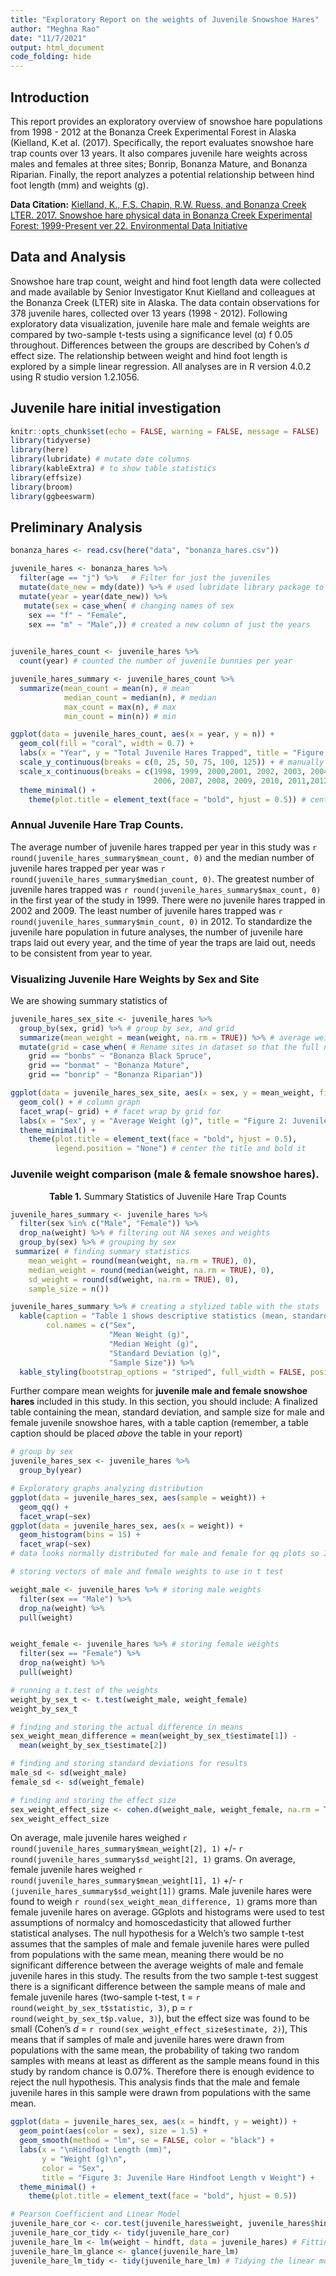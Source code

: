 ```yaml
---
title: "Exploratory Report on the weights of Juvenile Snowshoe Hares"
author: "Meghna Rao"
date: "11/7/2021"
output: html_document
code_folding: hide
---
```

## Introduction 
This report provides an exploratory overview of snowshoe hare
populations from 1998 - 2012 at the Bonanza Creek Experimental Forest in
Alaska (Kielland, K.et al. (2017). Specifically, the report evaluates
snowshoe hare trap counts over 13 years. It also compares juvenile hare
weights across males and females at three sites; Bonrip, Bonanza Mature,
and Bonanza Riparian. Finally, the report analyzes a potential
relationship between hind foot length (mm) and weights (g).

**Data Citation:** [Kielland, K., F.S. Chapin, R.W. Ruess, and Bonanza Creek LTER. 2017. Snowshoe hare physical data in Bonanza Creek Experimental Forest: 1999-Present ver 22. Environmental Data Initiative](https://doi.org/10.6073/pasta/03dce4856d79b91557d8e6ce2cbcdc14)

## Data and Analysis

Snowshoe hare trap count, weight and hind foot length data were
collected and made available by Senior Investigator Knut Kielland and
colleagues at the Bonanza Creek (LTER) site in Alaska. The data contain
observations for 378 juvenile hares, collected over 13 years (1998 -
2012). Following exploratory data visualization, juvenile hare male and
female weights are compared by two-sample t-tests using a significance
level (α) f 0.05 throughout. Differences between the groups are
described by Cohen's *d* effect size. The relationship between weight
and hind foot length is explored by a simple linear regression. All
analyses are in R version 4.0.2 using R studio version 1.2.1056.

## Juvenile hare initial investigation

```r
knitr::opts_chunk$set(echo = FALSE, warning = FALSE, message = FALSE)
library(tidyverse)
library(here)
library(lubridate) # mutate date columns
library(kableExtra) # to show table statistics
library(effsize)
library(broom)
library(ggbeeswarm)
```
## Preliminary Analysis

```r
bonanza_hares <- read.csv(here("data", "bonanza_hares.csv"))

juvenile_hares <- bonanza_hares %>% 
  filter(age == "j") %>%   # Filter for just the juveniles
  mutate(date_new = mdy(date)) %>% # used lubridate library package to create a new column for the date
  mutate(year = year(date_new)) %>% 
   mutate(sex = case_when( # changing names of sex
    sex == "f" ~ "Female",
    sex == "m" ~ "Male",)) # created a new column of just the years
   
```

```r
juvenile_hares_count <- juvenile_hares %>% 
  count(year) # counted the number of juvenile bunnies per year

juvenile_hares_summary <- juvenile_hares_count %>% 
  summarize(mean_count = mean(n), # mean
            median_count = median(n), # median
            max_count = max(n), # max
            min_count = min(n)) # min
```


```r
ggplot(data = juvenile_hares_count, aes(x = year, y = n)) +
  geom_col(fill = "coral", width = 0.7) +
  labs(x = "Year", y = "Total Juvenile Hares Trapped", title = "Figure 1: Total Juvenile Hares Trapped by Year from 1998 to 2021 (RAO)") + # add labels to graph
  scale_y_continuous(breaks = c(0, 25, 50, 75, 100, 125)) + # manually putting tics for y axis
  scale_x_continuous(breaks = c(1998, 1999, 2000,2001, 2002, 2003, 2004, 2005, 
                                2006, 2007, 2008, 2009, 2010, 2011,2012)) + # manually putting ticks for x axis
  theme_minimal() +
    theme(plot.title = element_text(face = "bold", hjust = 0.5)) # center the title and bold it
```
### Annual Juvenile Hare Trap Counts. 

The average number of juvenile hares trapped per year in this study was `r round(juvenile_hares_summary$mean_count, 0)` and the median number of juvenile hares trapped per year was `r round(juvenile_hares_summary$median_count, 0)`. The greatest number of juvenile hares trapped was `r round(juvenile_hares_summary$max_count, 0)` in the first year of the study in 1999. There were no juvenile hares trapped in 2002 and 2009. The least number of juvenile hares trapped was `r round(juvenile_hares_summary$min_count, 0)` in 2012. To standardize the juvenile hare population in future analyses, the number of juvenile hare traps laid out every year, and the time of year the traps are laid out, needs to be consistent from year to year.

### Visualizing Juvenile Hare Weights by Sex and Site

We are showing summary statistics of 
```r
juvenile_hares_sex_site <- juvenile_hares %>% 
  group_by(sex, grid) %>% # group by sex, and grid
  summarize(mean_weight = mean(weight, na.rm = TRUE)) %>% # average weights by sex and grid, observations that were NA are included
  mutate(grid = case_when( # Rename sites in dataset so that the full name shows up in visualizations
    grid == "bonbs" ~ "Bonanza Black Spruce", 
    grid == "bonmat" ~ "Bonanza Mature",
    grid == "bonrip" ~ "Bonanza Riparian"))
```

```r
ggplot(data = juvenile_hares_sex_site, aes(x = sex, y = mean_weight, fill = sex)) +
  geom_col() + # column graph
  facet_wrap(~ grid) + # facet wrap by grid for 
  labs(x = "Sex", y = "Average Weight (g)", title = "Figure 2: Juvenile Hare Weights by Sex and Location") +
  theme_minimal() + 
    theme(plot.title = element_text(face = "bold", hjust = 0.5), 
          legend.position = "None") # center the title and bold it
```
###	Juvenile weight comparison (male & female snowshoe hares).

<center>**Table 1.** Summary Statistics of Juvenile Hare Trap Counts</center>
```r
juvenile_hares_summary <- juvenile_hares %>% 
  filter(sex %in% c("Male", "Female")) %>%
  drop_na(weight) %>% # filtering out NA sexes and weights
  group_by(sex) %>% # grouping by sex
 summarize( # finding summary statistics 
    mean_weight = round(mean(weight, na.rm = TRUE), 0), 
    median_weight = round(median(weight, na.rm = TRUE), 0), 
    sd_weight = round(sd(weight, na.rm = TRUE), 0), 
    sample_size = n())

juvenile_hares_summary %>% # creating a stylized table with the stats
  kable(caption = "Table 1 shows descriptive statistics (mean, standard deviation, sample size) of weight (g) of male and female juvenile snowshoe hares.", 
        col.names = c("Sex", 
                      "Mean Weight (g)", 
                      "Median Weight (g)",
                      "Standard Deviation (g)", 
                      "Sample Size")) %>% 
  kable_styling(bootstrap_options = "striped", full_width = FALSE, position = "center")
```
Further compare mean weights for **juvenile male and female snowshoe hares** included in this study. In this section, you should include:
A finalized table containing the mean, standard deviation, and sample size for male and female juvenile snowshoe hares, with a table caption (remember, a table caption should be placed *above* the table in your report)

```r
# group by sex
juvenile_hares_sex <- juvenile_hares %>% 
  group_by(year)

# Exploratory graphs analyzing distribution
ggplot(data = juvenile_hares_sex, aes(sample = weight)) +
  geom_qq() +
  facet_wrap(~sex)
ggplot(data = juvenile_hares_sex, aes(x = weight)) +
  geom_histogram(bins = 15) +
  facet_wrap(~sex)
# data looks normally distributed for male and female for qq plots so I feel comfortable using a t-test
```

```r
# storing vectors of male and female weights to use in t test

weight_male <- juvenile_hares %>% # storing male weights
  filter(sex == "Male") %>% 
  drop_na(weight) %>% 
  pull(weight)


weight_female <- juvenile_hares %>% # storing female weights
  filter(sex == "Female") %>% 
  drop_na(weight) %>% 
  pull(weight)

# running a t.test of the weights
weight_by_sex_t <- t.test(weight_male, weight_female)
weight_by_sex_t

# finding and storing the actual difference in means
sex_weight_mean_difference = mean(weight_by_sex_t$estimate[1]) - 
  mean(weight_by_sex_t$estimate[2])

# finding and storing standard deviations for results
male_sd <- sd(weight_male)
female_sd <- sd(weight_female)

# finding and storing the effect size
sex_weight_effect_size <- cohen.d(weight_male, weight_female, na.rm = TRUE)
sex_weight_effect_size
```

On average, male juvenile hares weighed `r round(juvenile_hares_summary$mean_weight[2], 1)` +/- `r round(juvenile_hares_summary$sd_weight[2], 1)` grams. On average, female juvenile hares weighed `r round(juvenile_hares_summary$mean_weight[1], 1)` +/- `r (juvenile_hares_summary$sd_weight[1])` grams. Male juvenile hares were found to weigh `r round(sex_weight_mean_difference, 1)` grams more than female juvenile hares on average.  GGplots and histograms were used to test assumptions of normalcy and homoscedasticity that allowed further statistical analyses. The null hypothesis for a Welch's two sample t-test assumes that the samples of male and female juvenile hares were pulled from populations with the same mean, meaning there would be no significant difference between the average weights of male and female juvenile hares in this study. The results from the two sample t-test suggest there is a significant difference between the sample means of male and female juvenile hares (two-sample t-test, t = `r round(weight_by_sex_t$statistic, 3)`, p = `r round(weight_by_sex_t$p.value, 3)`), but the effect size was found to be small (Cohen's *d* = `r round(sex_weight_effect_size$estimate, 2)`), This means
that if samples of male and juvenile hares were drawn from populations with the same mean, the probability of taking two random samples with means at least as
different as the sample means found in this study by random chance is 0.07%. Therefore there is enough evidence to reject the null hypothesis. This analysis finds that the male and female juvenile hares in this sample were drawn from populations with the same mean.

```r
ggplot(data = juvenile_hares_sex, aes(x = hindft, y = weight)) +
  geom_point(aes(color = sex), size = 1.5) +
  geom_smooth(method = "lm", se = FALSE, color = "black") +
  labs(x = "\nHindfoot Length (mm)",
       y = "Weight (g)\n",
       color = "Sex",
       title = "Figure 3: Juvenile Hare Hindfoot Length v Weight") +
  theme_minimal() + 
    theme(plot.title = element_text(face = "bold", hjust = 0.5))
```
```r
# Pearson Coefficient and Linear Model
juvenile_hare_cor <- cor.test(juvenile_hares$weight, juvenile_hares$hindft) # The Pearson Coefficient 
juvenile_hare_cor_tidy <- tidy(juvenile_hare_cor) 
juvenile_hare_lm <- lm(weight ~ hindft, data = juvenile_hares) # Fitting a linear model
juvenile_hare_lm_glance <- glance(juvenile_hare_lm) 
juvenile_hare_lm_tidy <- tidy(juvenile_hare_lm) # Tidying the linear model
```


